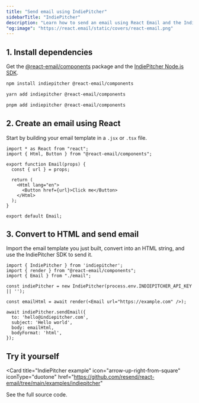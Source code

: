 ```yaml
---
title: "Send email using IndiePitcher"
sidebarTitle: "IndiePitcher"
description: "Learn how to send an email using React Email and the IndiePitcher Node.js SDK."
"og:image": "https://react.email/static/covers/react-email.png"
---
```


## 1. Install dependencies

Get the [@react-email/components](https://www.npmjs.com/package/@react-email/components) package and the [IndiePitcher Node.js SDK](https://www.npmjs.com/package/indiepitcher).

<CodeGroup>

```sh npm
npm install indiepitcher @react-email/components
```

```sh yarn
yarn add indiepitcher @react-email/components
```

```sh pnpm
pnpm add indiepitcher @react-email/components
```

</CodeGroup>

## 2. Create an email using React

Start by building your email template in a `.jsx` or `.tsx` file.

```tsx email.tsx
import * as React from "react";
import { Html, Button } from "@react-email/components";

export function Email(props) {
  const { url } = props;

  return (
    <Html lang="en">
      <Button href={url}>Click me</Button>
    </Html>
  );
}

export default Email;
```

## 3. Convert to HTML and send email

Import the email template you just built, convert into an HTML string, and use the IndiePitcher SDK to send it.

```tsx
import { IndiePitcher } from 'indiepitcher';
import { render } from "@react-email/components";
import { Email } from "./email";

const indiePitcher = new IndiePitcher(process.env.INDIEPITCHER_API_KEY || '');

const emailHtml = await render(<Email url="https://example.com" />);

await indiePitcher.sendEmail({
  to: 'hello@indiepitcher.com',
  subject: 'Hello world',
  body: emailHtml,
  bodyFormat: 'html',
});
```

## Try it yourself

<Card
  title="IndiePitcher example"
  icon="arrow-up-right-from-square"
  iconType="duotone"
  href="https://github.com/resend/react-email/tree/main/examples/indiepitcher"
>
  See the full source code.
</Card>
